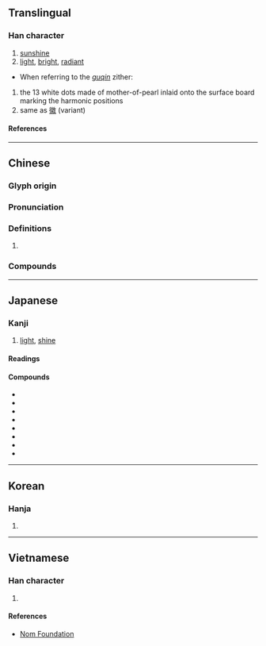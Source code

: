 {{also|晖}}
{{character info/new}}
==Translingual==

===Han character===
{{Han char|rn=72|rad=日|as=09|sn=13|four=67056|canj=ABJJ|ids=⿰日軍}}

# [[sunshine]]
# [[light]], [[bright]], [[radiant]]
* When referring to the ''[[guqin]]'' zither:
# the 13 white dots made of mother-of-pearl inlaid onto the surface board marking the harmonic positions
# same as [[徽]] (variant)

====References====
{{Han ref|kx=0497.380|dkj=14038|dj=0865.290|hdz=21526.100|uh=6689}}

----

==Chinese==
{{zh-forms|s=晖}}

===Glyph origin===
{{Han etym}}
{{Han compound|日|軍|t1=sun|ls=psc|c1=s|c2=p}} 

===Pronunciation===
{{zh-pron
|m=huī
|c=fai1
|mc=y
|oc=y
|cat=
}}

===Definitions===
{{zh-hanzi}}

# {{rfdef|zh}}

===Compounds===
{{zh-der|三春暉|吳稚暉|夕暉|夕陽餘暉|寸草春暉|慈暉|斜暉|春暉|暉映:huīyìng|暉暉|朝暉|落暉|餘暉|馳暉|鮑令暉}}

----

==Japanese==

===Kanji===
{{ja-kanji|grade=|rs=日09}}

# [[light]], [[shine]]

====Readings====
{{ja-readings
|goon=き<き<くゐ
|kanon=き<き<くゐ
|kun=かがや-く
}}

====Compounds====
{{der-top|Compounds}}
* {{ja-r|暉暉|きき}}
* {{ja-r|旭暉|きょっき}}
* {{ja-r|國暉|^こっき}}
* {{ja-r|斜暉|しゃき}}
* {{ja-r|清%暉|せい%き}}
* {{ja-r|夕暉|せっき}}
* {{ja-r|朝暉|ちょうき}}
* {{ja-r|落暉|らっき}}
{{der-bottom}}

----

==Korean==

===Hanja===
{{ko-hanja|휘}}

# {{rfdef|ko|sort=日09}}

----

==Vietnamese==

===Han character===
{{vi-readings|rs=日09|reading=[[hoe]], [[huy]]}}

# {{rfdef|vi|sort=日09}}

====References====
* [http://nomfoundation.org/common/nom_details.php?codepoint=6689 Nom Foundation]